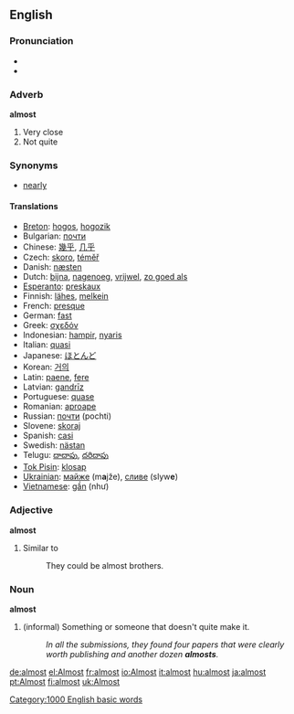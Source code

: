 ==English==

{{rank|gave|asked|soon|216|almost|thou|full|country}}

===Pronunciation===
*{{audio|en-us-inlandnorth-almost.ogg|Audio (US-Inland North)}}
*{{audio|en-us-almost.ogg|Audio (US)}}

===Adverb===
'''almost'''

#Very close
#Not quite

===Synonyms===
*[[nearly]]

====Translations====
*[[Breton]]: [[hogos]], [[hogozik]]
*Bulgarian: [[почти]]
*Chinese: [[幾乎]], [[几乎]]
*Czech: [[skoro]], [[téměř]]
*Danish: [[næsten]]
*Dutch: [[bijna]], [[nagenoeg]], [[vrijwel]], [[zo goed als]]
*[[Esperanto]]: [[preskaux]]
*Finnish: [[lähes]], [[melkein]]
*French: [[presque]]
*German: [[fast]]
*Greek: [[σχεδόν]]
*Indonesian: [[hampir]], [[nyaris]]
*Italian: [[quasi]]
*Japanese: [[ほとんど]]
*Korean: [[거의]]
*Latin: [[paene]], [[fere]]
*Latvian: [[gandrīz]]
*Portuguese: [[quase]]
*Romanian: [[aproape]]
*Russian: [[почти]] (pochti)
*Slovene: [[skoraj]]
*Spanish: [[casi]]
*Swedish: [[nästan]]
*Telugu: [[దాదాపు]], [[దరిదాపు]]
*[[Tok Pisin]]: [[klosap]]
*[[w:Ukrainian language|Ukrainian]]: [[майже]] (m'''a'''jže), [[сливе]] (slyw'''e''')
*[[w:Vietnamese language|Vietnamese]]: [[gần]] (như)

===Adjective===
'''almost'''

#Similar to
#:They could be almost brothers.

===Noun===
'''almost'''

#(informal) Something or someone that doesn't quite make it.
#:''In all the submissions, they found four papers that were clearly worth publishing and another dozen '''almosts'''.''

[[Category:1000 English basic words]]
[[de:almost]]
[[el:Almost]]
[[fr:almost]]
[[io:Almost]]
[[it:almost]]
[[hu:almost]]
[[ja:almost]]
[[pt:Almost]]
[[fi:almost]]
[[uk:Almost]]